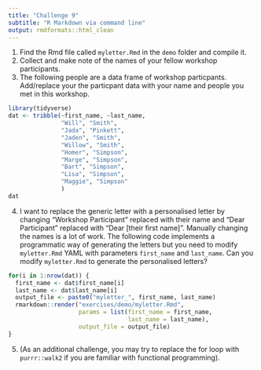 ```yaml
---
title: "Challenge 9"
subtitle: "R Markdown via command line"
output: rmdformats::html_clean
---
```


1. Find the Rmd file called `myletter.Rmd` in the `demo` folder and compile it. 
2. Collect and make note of the names of your fellow workshop participants.
3. The following people are a data frame of workshop particpants. Add/replace your the particpant data with your name and people you met in this workshop. 

```r
library(tidyverse)
dat <- tribble(~first_name, ~last_name,
               "Will", "Smith",
               "Jada", "Pinkett",
               "Jaden", "Smith",
               "Willow", "Smith",
               "Homer", "Simpson",
               "Marge", "Simpson",
               "Bart", "Simpson",
               "Lisa", "Simpson",
               "Maggie", "Simpson"
               )
dat
```

4. I want to replace the generic letter with a personalised letter by changing "Workshop Participant" replaced with their name and "Dear Participant" replaced with "Dear [their first name]". Manually changing the names is a lot of work. The following code implements a programmatic way of generating the letters but you need to modify `myletter.Rmd` YAML with parameters `first_name` and `last_name`. Can you modify `myletter.Rmd` to generate the personalised letters? 

```r
for(i in 1:nrow(dat)) {
  first_name <- dat$first_name[i]
  last_name <- dat$last_name[i]
  output_file <- paste0("myletter_", first_name, last_name)
  rmarkdown::render("exercises/demo/myletter.Rmd", 
                    params = list(first_name = first_name,
                                  last_name = last_name),
                    output_file = output_file)
}
```

5. (As an additional challenge, you may try to replace the for loop with `purrr::walk2` if you are familiar with functional programming).

